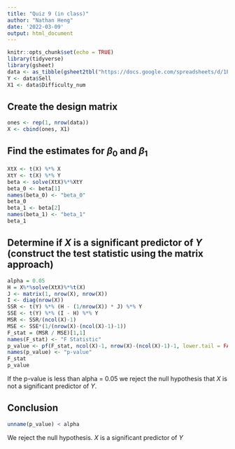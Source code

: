 ```yaml
---
title: "Quiz 9 (in class)"
author: "Nathan Heng"
date: '2022-03-09'
output: html_document
---
```


```r
knitr::opts_chunk$set(echo = TRUE)
library(tidyverse)
library(gsheet)
data <- as_tibble(gsheet2tbl("https://docs.google.com/spreadsheets/d/1P5HkpCMmagYQUp0utPMPQBJi1i9nxYVNUyx0mgaHFzc/edit?usp=sharing"))
Y <- data$Sell
X1 <- data$Difficulty_num
```

## Create the design matrix

```r
ones <- rep(1, nrow(data))
X <- cbind(ones, X1)
```

## Find the estimates for $\beta_0$ and $\beta_1$

```r
XtX <- t(X) %*% X
XtY <- t(X) %*% Y
beta <- solve(XtX)%*%XtY
beta_0 <- beta[1]
names(beta_0) <- "beta_0"
beta_0
beta_1 <- beta[2]
names(beta_1) <- "beta_1"
beta_1
```

## Determine if $X$ is a significant predictor of $Y$ (construct the test statistic using the matrix approach)

```r
alpha = 0.05
H = X%*%solve(XtX)%*%t(X)
J <- matrix(1, nrow(X), nrow(X))
I <- diag(nrow(X))
SSR <- t(Y) %*% (H - (1/nrow(X)) * J) %*% Y
SSE <- t(Y) %*% (I - H) %*% Y
MSR <- SSR/(ncol(X)-1)
MSE <- SSE*(1/(nrow(X)-(ncol(X)-1)-1))
F_stat = (MSR / MSE)[1,1]
names(F_stat) <- "F Statistic"
p_value <- pf(F_stat, ncol(X)-1, nrow(X)-(ncol(X)-1)-1, lower.tail = FALSE)
names(p_value) <- "p-value"
F_stat
p_value
```

If the p-value is less than alpha = 0.05 we reject the null hypothesis that $X$ is not a significant predictor of $Y$.

## Conclusion

```r
unname(p_value) < alpha
```

We reject the null hypothesis.  $X$ is a significant predictor of $Y$

